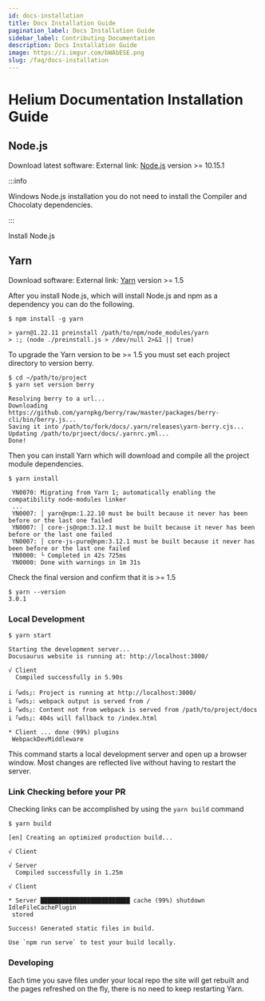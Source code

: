 ```yaml
---
id: docs-installation
title: Docs Installation Guide
pagination_label: Docs Installation Guide
sidebar_label: Contributing Documentation
description: Docs Installation Guide
image: https://i.imgur.com/bWAbESE.png
slug: /faq/docs-installation
---
```


# Helium Documentation Installation Guide

## Node.js

Download latest software: External link: [Node.js](https://nodejs.org/en/download) version >=
10.15.1

:::info

Windows Node.js installation you do not need to install the Compiler and Chocolaty dependencies.

:::

Install Node.js

## Yarn

Download software: External link: [Yarn](https://yarnpkg.com/getting-started/install) version >= 1.5

After you install Node.js, which will install Node.js and npm as a dependency you can do the
following.

```
$ npm install -g yarn

> yarn@1.22.11 preinstall /path/to/npm/node_modules/yarn
> :; (node ./preinstall.js > /dev/null 2>&1 || true)
```

To upgrade the Yarn version to be >= 1.5 you must set each project directory to version berry.

```
$ cd ~/path/to/project
$ yarn set version berry

Resolving berry to a url...
Downloading https://github.com/yarnpkg/berry/raw/master/packages/berry-cli/bin/berry.js...
Saving it into /path/to/fork/docs/.yarn/releases\yarn-berry.cjs...
Updating /path/to/prjoect/docs/.yarnrc.yml...
Done!
```

Then you can install Yarn which will download and compile all the project module dependencies.

```
$ yarn install

 YN0070: Migrating from Yarn 1; automatically enabling the compatibility node-modules linker
 ...
 YN0007: │ yarn@npm:1.22.10 must be built because it never has been before or the last one failed
 YN0007: │ core-js@npm:3.12.1 must be built because it never has been before or the last one failed
 YN0007: │ core-js-pure@npm:3.12.1 must be built because it never has been before or the last one failed
 YN0000: └ Completed in 42s 725ms
 YN0000: Done with warnings in 1m 31s
```

Check the final version and confirm that it is >= 1.5

```
$ yarn --version
3.0.1
```

### Local Development

```
$ yarn start

Starting the development server...
Docusaurus website is running at: http://localhost:3000/

√ Client
  Compiled successfully in 5.90s

i ｢wds｣: Project is running at http://localhost:3000/
i ｢wds｣: webpack output is served from /
i ｢wds｣: Content not from webpack is served from /path/to/project/docs
i ｢wds｣: 404s will fallback to /index.html

* Client ... done (99%) plugins
 WebpackDevMiddleware
```

This command starts a local development server and open up a browser window. Most changes are
reflected live without having to restart the server.

### Link Checking before your PR

Checking links can be accomplished by using the `yarn build` command

```
$ yarn build

[en] Creating an optimized production build...

√ Client

√ Server
  Compiled successfully in 1.25m

√ Client

* Server █████████████████████████ cache (99%) shutdown IdleFileCachePlugin
 stored

Success! Generated static files in build.

Use `npm run serve` to test your build locally.
```

### Developing

Each time you save files under your local repo the site will get rebuilt and the pages refreshed on
the fly, there is no need to keep restarting Yarn.
